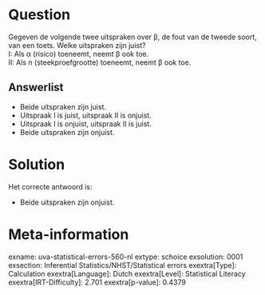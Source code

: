Question
========

Gegeven de volgende twee uitspraken over β, de fout van de tweede soort,
van een toets. Welke uitspraken zijn juist?\
I: Als α (risico) toeneemt, neemt β ook toe.\
II: Als n (steekproefgrootte) toeneemt, neemt β ook toe.\


Answerlist
----------

* Beide uitspraken zijn juist.
* Uitspraak I is juist, uitspraak II is onjuist.
* Uitspraak I is onjuist, uitspraak II is juist.
* Beide uitspraken zijn onjuist.

Solution
========

Het correcte antwoord is: 

* Beide uitspraken zijn onjuist.

Meta-information
================
exname: uva-statistical-errors-560-nl
extype: schoice
exsolution: 0001
exsection: Inferential Statistics/NHST/Statistical errors
exextra[Type]: Calculation
exextra[Language]: Dutch
exextra[Level]: Statistical Literacy
exextra[IRT-Difficulty]: 2.701
exextra[p-value]: 0.4379
